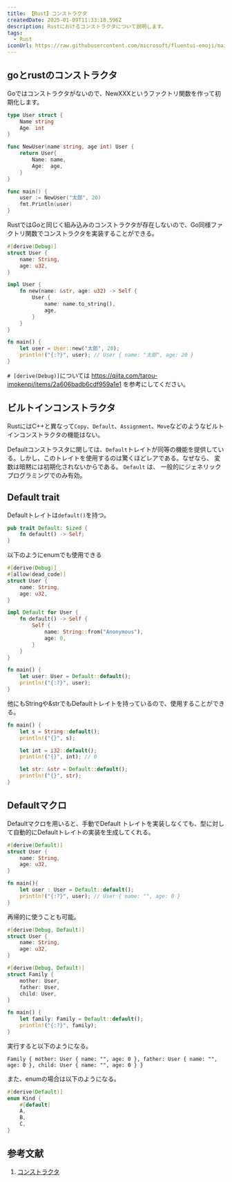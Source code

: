 ```yaml
---
title: 【Rust】コンストラクタ
createdDate: 2025-01-09T11:33:18.596Z
description: Rustにおけるコンストラクタについて説明します。
tags:
  - Rust
iconUrl: https://raw.githubusercontent.com/microsoft/fluentui-emoji/main/assets/Cat%20with%20wry%20smile/Flat/cat_with_wry_smile_flat.svg
---
```


## goとrustのコンストラクタ

Goではコンストラクタがないので、NewXXXというファクトリ関数を作って初期化します。

```go showLineNumbers
type User struct {
    Name string
    Age  int
}

func NewUser(name string, age int) User {
    return User{
        Name: name,
        Age:  age,
    }
}

func main() {
    user := NewUser("太郎", 20)
    fmt.Println(user)
}
```

RustではGoと同じく組み込みのコンストラクタが存在しないので、Go同様ファクトリ関数でコンストラクタを実装することができる。

```rust showLineNumbers
#[derive(Debug)]
struct User {
    name: String,
    age: u32,
}

impl User {
    fn new(name: &str, age: u32) -> Self {
        User {
            name: name.to_string(),
            age,
        }
    }
}

fn main() {
    let user = User::new("太郎", 20);
    println!("{:?}", user); // User { name: "太郎", age: 20 }
}
```

`# [derive(Debug)]`については https://qiita.com/tarou-imokenpi/items/2a606badb6cdf959a1e1 を参考にしてください。

## ビルトインコンストラクタ

RustにはC++と異なって`Copy`、`Default`、`Assignment`、`Move`などのようなビルトインコンストラクタの機能はない。

Defaultコンストラスタに関しては、`Default`トレイトが同等の機能を提供している。しかし、このトレイトを使用するのは驚くほどレアである。なぜなら、 変数は暗黙には初期化されないからである。 `Default` は、 一般的にジェネリックプログラミングでのみ有効。

## Default trait

<BlogCard url="https://doc.rust-lang.org/std/default/trait.Default.html" />

Defaultトレイトは`default()`を持つ。

```rust title="Defaultトレイト"
pub trait Default: Sized {
    fn default() -> Self;
}
```

以下のようにenumでも使用できる

```rust showLineNumbers
#[derive(Debug)]
#[allow(dead_code)]
struct User {
    name: String,
    age: u32,
}

impl Default for User {
    fn default() -> Self {
        Self {
            name: String::from("Anonymous"),
            age: 0,
        }
    }
}

fn main() {
    let user: User = Default::default();
    println!("{:?}", user);
}
```

他にもStringや&strでもDefaultトレイトを持っているので、使用することができる。

```rust showLineNumbers
fn main() {
    let s = String::default();
    println!("{}", s);

    let int = i32::default();
    println!("{}", int); // 0

    let str: &str = Default::default();
    println!("{}", str); 
}
```

## Defaultマクロ

Defaultマクロを用いると、手動でDefault トレイトを実装しなくても、型に対して自動的にDefaultトレイトの実装を生成してくれる。

```rust
#[derive(Default)]
struct User {
    name: String,
    age: u32,
}

fn main(){
    let user : User = Default::default(); 
    println!("{:?}", user); // User { name: "", age: 0 }
}
```

再帰的に使うことも可能。

```rust showLineNumbers
#[derive(Debug, Default)]
struct User {
    name: String,
    age: u32,
}

#[derive(Debug, Default)]
struct Family {
    mother: User,
    father: User,
    child: User,
}

fn main() {
    let family: Family = Default::default();
    println!("{:?}", family);
}
```

実行すると以下のようになる。

```txt:実行結果
Family { mother: User { name: "", age: 0 }, father: User { name: "", age: 0 }, child: User { name: "", age: 0 } }
```

また、enumの場合は以下のようになる。

```rust
#[derive(Default)]
enum Kind {
    #[default]
    A,
    B,
    C,
}
```

## 参考文献

1. [コンストラクタ](https://doc.rust-jp.rs/rust-nomicon-ja/constructors.html)
